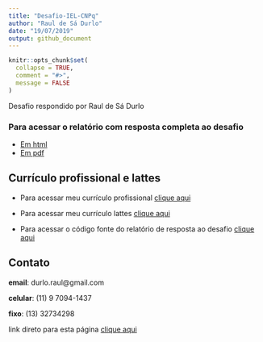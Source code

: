 ```yaml
---
title: "Desafio-IEL-CNPq"
author: "Raul de Sá Durlo"
date: "19/07/2019"
output: github_document
---
```


```r
knitr::opts_chunk$set(
  collapse = TRUE,
  comment = "#>",
  message = FALSE
)
```



Desafio respondido por Raul de Sá Durlo


### **Para acessar o relatório com resposta completa ao desafio** 

* [Em html](https://rdurl0.github.io/Desafio-IEL-CNPq/docs/desafio.html)
* [Em pdf](https://rdurl0.github.io/Desafio-IEL-CNPq/docs/desafio_pdf.pdf)

## Currículo profissional e lattes

* Para acessar meu currículo profissional [clique aqui](https://rdurl0.github.io/Desafio-IEL-CNPq/docs/CV_Raul.pdf)

* Para acessar meu currículo lattes [clique aqui](http://lattes.cnpq.br/8549263887619790)

* Para acessar o código fonte do relatório de resposta ao desafio [clique aqui](https://github.com/rdurl0/Desafio-IEL-CNPq/blob/master/docs/desafio.Rmd) 

## Contato

**email**: durlo.raul@gmail.com  

**celular**: (11) 9 7094-1437  

**fixo**: (13) 32734298

link direto para esta página [clique aqui](https://rdurl0.github.io/Desafio-IEL-CNPq/)